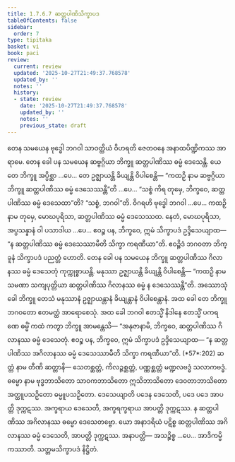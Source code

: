 ```yaml
---
title: 1.7.6.7 ဆတ္တပါဏိသိက္ခာပဒ
tableOfContents: false
sidebar:
  order: 7
type: tipitaka
basket: vi
book: paci
review:
  current: review
  updated: '2025-10-27T21:49:37.768578'
  updated_by: ''
  notes: ''
  history:
  - state: review
    date: '2025-10-27T21:49:37.768578'
    updated_by: ''
    notes: ''
    previous_state: draft
---
```



<ReviewStatus review={frontmatter.review} showDetails={true} />

<HypothesisAnnotation frontmatter={frontmatter} />

<DynamicBreadcrumb />

<Division number="633" book="paci" e="ch" v="2" p="261">

<Paragraph number="1972" book="paci">
တေန သမယေန ဗုဒ္ဓေါ ဘဂဝါ သာဝတ္ထိယံ ဝိဟရတိ ဇေတဝနေ အနာထပိဏ္ဍိကဿ အာရာမေ. တေန ခေါ ပန သမယေန ဆဗ္ဗဂ္ဂိယာ ဘိက္ခူ ဆတ္တပါဏိဿ ဓမ္မံ ဒေသေန္တိ.
</Paragraph>

<Paragraph number="1973" book="paci">
ယေ တေ ဘိက္ခူ အပ္ပိစ္ဆာ …ပေ… တေ ဥဇ္ဈာယန္တိ ခိယျန္တိ ဝိပါစေန္တိ— “ကထဉှိ နာမ ဆဗ္ဗဂ္ဂိယာ ဘိက္ခူ ဆတ္တပါဏိဿ ဓမ္မံ ဒေသေဿန္တီ”တိ …ပေ… “သစ္စံ ကိရ တုမှေ, ဘိက္ခဝေ, ဆတ္တပါဏိဿ ဓမ္မံ ဒေသေထာ”တိ? “သစ္စံ, ဘဂဝါ”တိ. ဝိဂရဟိ ဗုဒ္ဓေါ ဘဂဝါ …ပေ… ကထဉှိ နာမ တုမှေ, မောဃပုရိသာ, ဆတ္တပါဏိဿ ဓမ္မံ ဒေသေဿထ. နေတံ, မောဃပုရိသာ, အပ္ပသန္နာနံ ဝါ ပသာဒါယ …ပေ… ဧဝဉ္စ ပန, ဘိက္ခဝေ, ဣမံ သိက္ခာပဒံ ဥဒ္ဒိသေယျာထ—
</Paragraph>

<Paragraph number="1974" book="paci">
<Emphasis>“န ဆတ္တပါဏိဿ ဓမ္မံ ဒေသေဿာမီတိ သိက္ခာ ကရဏီယာ”</Emphasis>တိ.
</Paragraph>

<Paragraph number="1975" book="paci">
ဧဝဉ္စိဒံ ဘဂဝတာ ဘိက္ခူနံ သိက္ခာပဒံ ပညတ္တံ ဟောတိ.
</Paragraph>

</Division>
<Division number="634" book="paci" e="ch" v="2" p="262">

<Paragraph number="1976" book="paci">
တေန ခေါ ပန သမယေန ဘိက္ခူ ဆတ္တပါဏိဿ ဂိလာနဿ ဓမ္မံ ဒေသေတုံ ကုက္ကုစ္စာယန္တိ. မနုဿာ ဥဇ္ဈာယန္တိ ခိယျန္တိ ဝိပါစေန္တိ— “ကထဉှိ နာမ သမဏာ သကျပုတ္တိယာ ဆတ္တပါဏိဿ ဂိလာနဿ ဓမ္မံ န ဒေသေဿန္တီ”တိ.
</Paragraph>

<Paragraph number="1977" book="paci">
အဿောသုံ ခေါ ဘိက္ခူ တေသံ မနုဿာနံ ဥဇ္ဈာယန္တာနံ ခိယျန္တာနံ ဝိပါစေန္တာနံ. အထ ခေါ တေ ဘိက္ခူ ဘဂဝတော ဧတမတ္ထံ အာရောစေသုံ. အထ ခေါ ဘဂဝါ ဧတသ္မိံ နိဒါနေ ဧတသ္မိံ ပကရဏေ ဓမ္မိံ ကထံ ကတွာ ဘိက္ခူ အာမန္တေသိ— “အနုဇာနာမိ, ဘိက္ခဝေ, ဆတ္တပါဏိဿ ဂိလာနဿ ဓမ္မံ ဒေသေတုံ. ဧဝဉ္စ ပန, ဘိက္ခဝေ, ဣမံ သိက္ခာပဒံ ဥဒ္ဒိသေယျာထ—
</Paragraph>

<Paragraph number="1978" book="paci">
<Emphasis>“န ဆတ္တပါဏိဿ အဂိလာနဿ ဓမ္မံ ဒေသေဿာမီတိ သိက္ခာ ကရဏီယာ”</Emphasis>တိ. (*57*:<Emphasis>202</Emphasis>)
</Paragraph>

<Paragraph number="1979" book="paci">
<Emphasis>ဆတ္တံ</Emphasis> နာမ တီဏိ ဆတ္တာနိ— သေတစ္ဆတ္တံ, ကိလဉ္ဇစ္ဆတ္တံ, ပဏ္ဏစ္ဆတ္တံ မဏ္ဍလဗဒ္ဓံ သလာကဗဒ္ဓံ.
</Paragraph>

<Paragraph number="1980" book="paci">
<Emphasis>ဓမ္မော</Emphasis> နာမ ဗုဒ္ဓဘာသိတော သာဝကဘာသိတော ဣသိဘာသိတော ဒေဝတာဘာသိတော အတ္ထူပသဉှိတော ဓမ္မူပသဉှိတော.
</Paragraph>

<Paragraph number="1981" book="paci">
<Emphasis>ဒေသေယျာ</Emphasis>တိ ပဒေန ဒေသေတိ, ပဒေ ပဒေ အာပတ္တိ ဒုက္ကဋဿ. အက္ခရာယ ဒေသေတိ, အက္ခရက္ခရာယ အာပတ္တိ ဒုက္ကဋဿ. န ဆတ္တပါဏိဿ အဂိလာနဿ ဓမ္မော ဒေသေတဗ္ဗော. ယော အနာဒရိယံ ပဋိစ္စ ဆတ္တပါဏိဿ အဂိလာနဿ ဓမ္မံ ဒေသေတိ, အာပတ္တိ ဒုက္ကဋဿ.
</Paragraph>

<Paragraph number="1982" book="paci">
အနာပတ္တိ— အသဉ္စိစ္စ …ပေ… အာဒိကမ္မိကဿာတိ.

</Paragraph>
</Division>

<Paragraph number="1983" type="center" book="paci">
သတ္တမသိက္ခာပဒံ နိဋ္ဌိတံ.
</Paragraph>